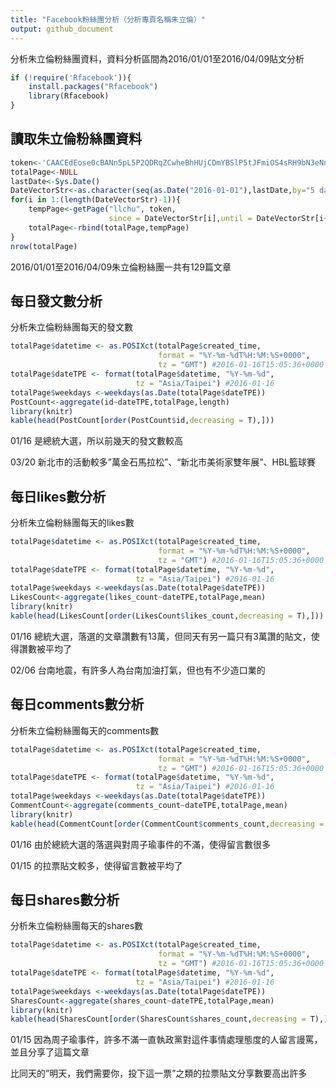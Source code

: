 ```yaml
---
title: "Facebook粉絲團分析（分析專頁名稱朱立倫）"
output: github_document
---
```


分析朱立倫粉絲團資料，資料分析區間為2016/01/01至2016/04/09貼文分析

```r
if (!require('Rfacebook')){
    install.packages("Rfacebook")
    library(Rfacebook)
}
```

## 讀取朱立倫粉絲團資料

```r
token<-'CAACEdEose0cBANn5pL5P2QDRqZCwheBhHUjCDmYBSlP5tJFmiOS4sRH9bN3eNnADNlBOfdk43Vt7PCebU7R1Jx8Q6JH8fHx0FtYFyEK91bhx9erxhGsMasyIRZCZAUZB6p28lE3tUIih8NWAMoZC2nYo9Hj6K60y1Vg3mZAUlVLsbm87mZAIZChhIy9zPmWRYYCQjZAe8dJlIjgZDZD'
totalPage<-NULL
lastDate<-Sys.Date()
DateVectorStr<-as.character(seq(as.Date("2016-01-01"),lastDate,by="5 days"))
for(i in 1:(length(DateVectorStr)-1)){
    tempPage<-getPage("llchu", token,
                      since = DateVectorStr[i],until = DateVectorStr[i+1])
    totalPage<-rbind(totalPage,tempPage)
}
nrow(totalPage)
```

2016/01/01至2016/04/09朱立倫粉絲團一共有129篇文章

## 每日發文數分析
分析朱立倫粉絲團每天的發文數

```r
totalPage$datetime <- as.POSIXct(totalPage$created_time, 
                                 format = "%Y-%m-%dT%H:%M:%S+0000", 
                                 tz = "GMT") #2016-01-16T15:05:36+0000
totalPage$dateTPE <- format(totalPage$datetime, "%Y-%m-%d", 
                            tz = "Asia/Taipei") #2016-01-16
totalPage$weekdays <-weekdays(as.Date(totalPage$dateTPE))
PostCount<-aggregate(id~dateTPE,totalPage,length)
library(knitr)
kable(head(PostCount[order(PostCount$id,decreasing = T),]))
```

01/16 是總統大選，所以前幾天的發文數較高

03/20 新北市的活動較多"萬金石馬拉松"、"新北市美術家雙年展"、HBL籃球賽

## 每日likes數分析
分析朱立倫粉絲團每天的likes數

```r
totalPage$datetime <- as.POSIXct(totalPage$created_time, 
                                 format = "%Y-%m-%dT%H:%M:%S+0000", 
                                 tz = "GMT") #2016-01-16T15:05:36+0000
totalPage$dateTPE <- format(totalPage$datetime, "%Y-%m-%d", 
                            tz = "Asia/Taipei") #2016-01-16
totalPage$weekdays <-weekdays(as.Date(totalPage$dateTPE))
LikesCount<-aggregate(likes_count~dateTPE,totalPage,mean)
library(knitr)
kable(head(LikesCount[order(LikesCount$likes_count,decreasing = T),]))
```

01/16 總統大選，落選的文章讚數有13萬，但同天有另一篇只有3萬讚的貼文，使得讚數被平均了

02/06 台南地震，有許多人為台南加油打氣，但也有不少造口業的

## 每日comments數分析
分析朱立倫粉絲團每天的comments數

```r
totalPage$datetime <- as.POSIXct(totalPage$created_time, 
                                 format = "%Y-%m-%dT%H:%M:%S+0000", 
                                 tz = "GMT") #2016-01-16T15:05:36+0000
totalPage$dateTPE <- format(totalPage$datetime, "%Y-%m-%d", 
                            tz = "Asia/Taipei") #2016-01-16
totalPage$weekdays <-weekdays(as.Date(totalPage$dateTPE))
CommentCount<-aggregate(comments_count~dateTPE,totalPage,mean)
library(knitr)
kable(head(CommentCount[order(CommentCount$comments_count,decreasing = T),]))
```

01/16 由於總統大選的落選與對周子瑜事件的不滿，使得留言數很多

01/15 的拉票貼文較多，使得留言數被平均了

## 每日shares數分析
分析朱立倫粉絲團每天的shares數

```r
totalPage$datetime <- as.POSIXct(totalPage$created_time, 
                                 format = "%Y-%m-%dT%H:%M:%S+0000", 
                                 tz = "GMT") #2016-01-16T15:05:36+0000
totalPage$dateTPE <- format(totalPage$datetime, "%Y-%m-%d", 
                            tz = "Asia/Taipei") #2016-01-16
totalPage$weekdays <-weekdays(as.Date(totalPage$dateTPE))
SharesCount<-aggregate(shares_count~dateTPE,totalPage,mean)
library(knitr)
kable(head(SharesCount[order(SharesCount$shares_count,decreasing = T),]))
```

01/15 因為周子瑜事件，許多不滿一直執政黨對這件事情處理態度的人留言謾罵，並且分享了這篇文章

比同天的"明天，我們需要你，投下這一票"之類的拉票貼文分享數要高出許多